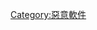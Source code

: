 {{Catnav|頁面分類|人类社会|安全|電腦安全|惡意軟件}}
{{Commons category|Computer viruses}}
{{Catmore}}

[[Category:惡意軟件|Category:惡意軟件]]